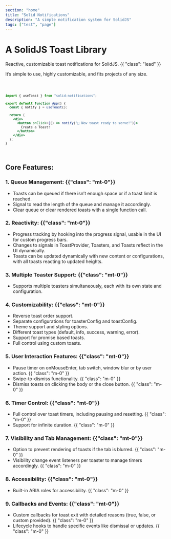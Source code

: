 ```yaml
---
section: "home"
title: "Solid Notifications"
description: "A simple notification system for SolidJS"
tags: ["test", "page"]
---
```



<Title>Home</Title>

# A SolidJS Toast Library

Reactive, customizable toast notifications for SolidJS. {{ "class": "lead" }}

<Toasters />
<CoreFeatures feature="intro-button" />

It’s simple to use, highly customizable, and fits projects of any size.

<Code lang="jsx">

```jsx
import { useToast } from "solid-notifications";

export default function App() {
  const { notify } = useToast();

  return (
    <div>
      <button onClick={() => notify("🚀 New toast ready to serve!")}>
        Create a Toast!
      </button>
    </div>
  );
}
```

</Code>

## Core Features:

### 1. Queue Management: {{"class": "mt-0"}}

- Toasts can be queued if there isn’t enough space or if a toast limit is reached.
- Signal to read the length of the queue and manage it accordingly.
- Clear queue or clear rendered toasts with a single function call.

<CoreFeatures feature="queue-showcase" />

### 2. Reactivity: {{"class": "mt-0"}}

- Progress tracking by hooking into the progress signal, usable in the UI for custom progress bars.
- Changes to signals in ToastProvider, Toasters, and Toasts reflect in the UI dynamically.
- Toasts can be updated dynamically with new content or configurations, with all toasts reacting to updated heights.

<CoreFeatures feature="progress-showcase" />

### 3. Multiple Toaster Support: {{"class": "mt-0"}}

- Supports multiple toasters simultaneously, each with its own state and configuration.

### 4. Customizability: {{"class": "mt-0"}}

- Reverse toast order support.
- Separate configurations for toasterConfig and toastConfig.
- Theme support and styling options.
- Different toast types (default, info, success, warning, error).
- Support for promise based toasts.
- Full control using custom toasts.

### 5. User Interaction Features: {{"class": "mt-0"}}

- Pause timer on onMouseEnter, tab switch, window blur or by user action. {{ "class": "m-0" }}
- Swipe-to-dismiss functionality. {{ "class": "m-0" }}
- Dismiss toasts on clicking the body or the close button. {{ "class": "m-0" }}

### 6. Timer Control: {{"class": "mt-0"}}

- Full control over toast timers, including pausing and resetting. {{ "class": "m-0" }}
- Support for infinite duration. {{ "class": "m-0" }}

### 7. Visibility and Tab Management: {{"class": "mt-0"}}

- Option to prevent rendering of toasts if the tab is blurred. {{ "class": "m-0" }}
- Visibility change event listeners per toaster to manage timers accordingly. {{ "class": "m-0" }}

### 8. Accessibility: {{"class": "mt-0"}}

- Built-in ARIA roles for accessibility. {{ "class": "m-0" }}

### 9. Callbacks and Events: {{"class": "mt-0"}}

- Custom callbacks for toast exit with detailed reasons (true, false, or custom provided). {{ "class": "m-0" }}
- Lifecycle hooks to handle specific events like dismissal or updates. {{ "class": "m-0" }}
